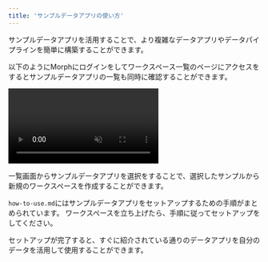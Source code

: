 ```yaml
---
title: 'サンプルデータアプリの使い方'
---
```


サンプルデータアプリを活用することで、より複雑なデータアプリやデータパイプラインを簡単に構築することができます。

以下のようにMorphにログインをしてワークスペース一覧のページにアクセスをするとサンプルデータアプリの一覧も同時に確認することができます。

<video
    className="w-full mt-4 lg:mx-0 rounded-xl max-w-[1080px]"
    controls
    muted
    playsInline>
    <source src="/assets/videos/sample-data-apps/sample-app-walkthrough.mp4" type="video/mp4" />
</video>

一覧画面からサンプルデータアプリを選択をすることで、選択したサンプルから新規のワークスペースを作成することができます。

`how-to-use.md`にはサンプルデータアプリをセットアップするための手順がまとめられています。
ワークスペースを立ち上げたら、手順に従ってセットアップをしてください。

セットアップが完了すると、すぐに紹介されている通りのデータアプリを自分のデータを活用して使用することができます。